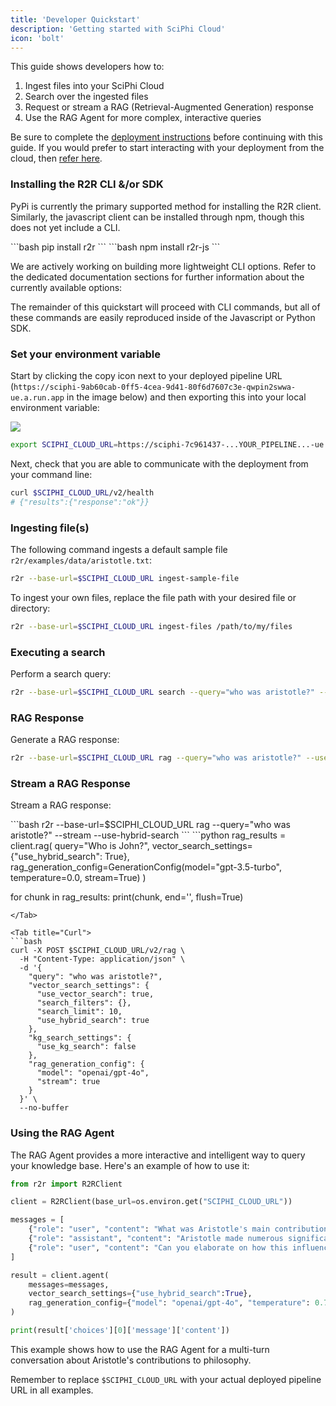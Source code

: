 ```yaml
---
title: 'Developer Quickstart'
description: 'Getting started with SciPhi Cloud'
icon: 'bolt'
---
```


This guide shows developers how to:

1. Ingest files into your SciPhi Cloud
2. Search over the ingested files
3. Request or stream a RAG (Retrieval-Augmented Generation) response
4. Use the RAG Agent for more complex, interactive queries

Be sure to complete the [deployment instructions](/sciphi-cloud/deploy) before continuing with this guide. If you would prefer to start interacting with your deployment from the cloud, then [refer here](/sciphi-cloud/projects).


### Installing the R2R CLI &/or SDK

PyPi is currently the primary supported method for installing the R2R client. Similarly, the javascript client can be installed through npm, though this does not yet include a CLI.

<Tabs>
<Tab title="Python SDK + CLI">
```bash
pip install r2r
```
</Tab>
<Tab title="JS SDK">
```bash
npm install r2r-js
```
</Tab>
</Tabs>

We are actively working on building more lightweight CLI options. Refer to the dedicated documentation sections for further information about the currently available options:

<CardGroup cols={3}>
  <Card title="API Reference" icon="message-code" href="/api-reference/introduction" />
  <Card title="Python SDK" icon="python" href="/documentation/python-sdk" />
  <Card title="Javascript SDK" icon="js" href="/documentation/js-sdk" />
</CardGroup>

The remainder of this quickstart will proceed with CLI commands, but all of these commands are easily reproduced inside of the Javascript or Python SDK.


### Set your environment variable

Start by clicking the copy icon next to your deployed pipeline URL (`https://sciphi-9ab60cab-0ff5-4cea-9d41-80f6d7607c3e-qwpin2swwa-ue.a.run.app` in the image below) and then exporting this into your local environment variable:

<Frame>
  <img src="/images/deployment.png" style={{ borderRadius: '0.5rem' }} />
</Frame>

```bash
export SCIPHI_CLOUD_URL=https://sciphi-7c961437-...YOUR_PIPELINE...-ue.a.run.app
```

Next, check that you are able to communicate with the deployment from your command line:

```bash
curl $SCIPHI_CLOUD_URL/v2/health
# {"results":{"response":"ok"}}
```

### Ingesting file(s)

The following command ingests a default sample file `r2r/examples/data/aristotle.txt`:

```bash
r2r --base-url=$SCIPHI_CLOUD_URL ingest-sample-file
```

To ingest your own files, replace the file path with your desired file or directory:


```bash
r2r --base-url=$SCIPHI_CLOUD_URL ingest-files /path/to/my/files
```

### Executing a search

Perform a search query:

```bash
r2r --base-url=$SCIPHI_CLOUD_URL search --query="who was aristotle?" --use-hybrid-search
```


### RAG Response

Generate a RAG response:

```bash
r2r --base-url=$SCIPHI_CLOUD_URL rag --query="who was aristotle?" --use-hybrid-search
```

### Stream a RAG Response

Stream a RAG response:

<Tabs>
<Tab title="CLI">
```bash
r2r --base-url=$SCIPHI_CLOUD_URL rag --query="who was aristotle?" --stream --use-hybrid-search
```
</Tab>

<Tab title="Python">
```python
rag_results = client.rag(
    query="Who is John?",
    vector_search_settings={"use_hybrid_search": True},
    rag_generation_config=GenerationConfig(model="gpt-3.5-turbo", temperature=0.0, stream=True)
)

for chunk in rag_results:
    print(chunk, end='', flush=True)
```
</Tab>

<Tab title="Curl">
```bash
curl -X POST $SCIPHI_CLOUD_URL/v2/rag \
  -H "Content-Type: application/json" \
  -d '{
    "query": "who was aristotle?",
    "vector_search_settings": {
      "use_vector_search": true,
      "search_filters": {},
      "search_limit": 10,
      "use_hybrid_search": true
    },
    "kg_search_settings": {
      "use_kg_search": false
    },
    "rag_generation_config": {
      "model": "openai/gpt-4o",
      "stream": true
    }
  }' \
  --no-buffer
```
</Tab>
</Tabs>

### Using the RAG Agent

The RAG Agent provides a more interactive and intelligent way to query your knowledge base. Here's an example of how to use it:

```python
from r2r import R2RClient

client = R2RClient(base_url=os.environ.get("SCIPHI_CLOUD_URL"))

messages = [
    {"role": "user", "content": "What was Aristotle's main contribution to philosophy?"},
    {"role": "assistant", "content": "Aristotle made numerous significant contributions to philosophy, but one of his main contributions was in the field of logic and reasoning. He developed a system of formal logic, which is considered the first comprehensive system of its kind in Western philosophy. This system, often referred to as Aristotelian logic or term logic, provided a framework for deductive reasoning and laid the groundwork for scientific thinking."},
    {"role": "user", "content": "Can you elaborate on how this influenced later thinkers?"}
]

result = client.agent(
    messages=messages,
    vector_search_settings={"use_hybrid_search":True},
    rag_generation_config={"model": "openai/gpt-4o", "temperature": 0.7}
)

print(result['choices'][0]['message']['content'])
```

This example shows how to use the RAG Agent for a multi-turn conversation about Aristotle's contributions to philosophy.

Remember to replace `$SCIPHI_CLOUD_URL` with your actual deployed pipeline URL in all examples.
